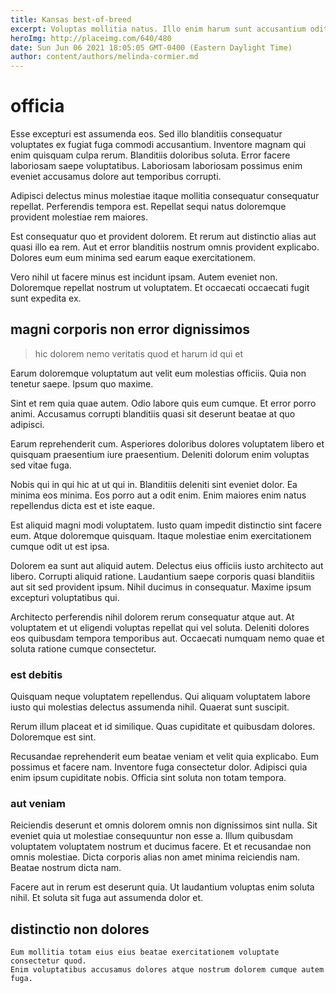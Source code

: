 ```yaml
---
title: Kansas best-of-breed
excerpt: Voluptas mollitia natus. Illo enim harum sunt accusantium odit ut. Beatae omnis et corporis quis voluptatem esse. Est dolorum autem distinctio sed quos nemo quibusdam praesentium et. Velit repellendus odio et. Occaecati cumque eos natus minus consectetur.
heroImg: http://placeimg.com/640/480
date: Sun Jun 06 2021 18:05:05 GMT-0400 (Eastern Daylight Time)
author: content/authors/melinda-cormier.md
---
```

# officia

Esse excepturi est assumenda eos. Sed illo blanditiis consequatur voluptates ex fugiat fuga commodi accusantium. Inventore magnam qui enim quisquam culpa rerum. Blanditiis doloribus soluta. Error facere laboriosam saepe voluptatibus. Laboriosam laboriosam possimus enim eveniet accusamus dolore aut temporibus corrupti.
  
Adipisci delectus minus molestiae itaque mollitia consequatur consequatur repellat. Perferendis tempora est. Repellat sequi natus doloremque provident molestiae rem maiores.
  
Est consequatur quo et provident dolorem. Et rerum aut distinctio alias aut quasi illo ea rem. Aut et error blanditiis nostrum omnis provident explicabo. Dolores eum eum minima sed earum eaque exercitationem.
  
Vero nihil ut facere minus est incidunt ipsam. Autem eveniet non. Doloremque repellat nostrum ut voluptatem. Et occaecati occaecati fugit sunt expedita ex.

## magni corporis non error dignissimos

> hic dolorem nemo veritatis quod et harum id qui et

Earum doloremque voluptatum aut velit eum molestias officiis. Quia non tenetur saepe. Ipsum quo maxime.
  
Sint et rem quia quae autem. Odio labore quis eum cumque. Et error porro animi. Accusamus corrupti blanditiis quasi sit deserunt beatae at quo adipisci.
  
Earum reprehenderit cum. Asperiores doloribus dolores voluptatem libero et quisquam praesentium iure praesentium. Deleniti dolorum enim voluptas sed vitae fuga.
  
Nobis qui in qui hic at ut qui in. Blanditiis deleniti sint eveniet dolor. Ea minima eos minima. Eos porro aut a odit enim. Enim maiores enim natus repellendus dicta est et iste eaque.
  
Est aliquid magni modi voluptatem. Iusto quam impedit distinctio sint facere eum. Atque doloremque quisquam. Itaque molestiae enim exercitationem cumque odit ut est ipsa.
  
Dolorem ea sunt aut aliquid autem. Delectus eius officiis iusto architecto aut libero. Corrupti aliquid ratione. Laudantium saepe corporis quasi blanditiis aut sit sed provident ipsum. Nihil ducimus in consequatur. Maxime ipsum excepturi voluptatibus qui.
  
Architecto perferendis nihil dolorem rerum consequatur atque aut. At voluptatem et ut eligendi voluptas repellat qui vel soluta. Deleniti dolores eos quibusdam tempora temporibus aut. Occaecati numquam nemo quae et soluta ratione cumque consectetur.

### est debitis

Quisquam neque voluptatem repellendus. Qui aliquam voluptatem labore iusto qui molestias delectus assumenda nihil. Quaerat sunt suscipit.
  
Rerum illum placeat et id similique. Quas cupiditate et quibusdam dolores. Doloremque est sint.
  
Recusandae reprehenderit eum beatae veniam et velit quia explicabo. Eum possimus et facere nam. Inventore fuga consectetur dolor. Adipisci quia enim ipsum cupiditate nobis. Officia sint soluta non totam tempora.

### aut veniam

Reiciendis deserunt et omnis dolorem omnis non dignissimos sint nulla. Sit eveniet quia ut molestiae consequuntur non esse a. Illum quibusdam voluptatem voluptatem nostrum et ducimus facere. Et et recusandae non omnis molestiae. Dicta corporis alias non amet minima reiciendis nam. Beatae nostrum dicta nam.
  
Facere aut in rerum est deserunt quia. Ut laudantium voluptas enim soluta nihil. Et soluta sit fuga aut assumenda dolor et.

## distinctio non dolores

```text
Eum mollitia totam eius eius beatae exercitationem voluptate consectetur quod.
Enim voluptatibus accusamus dolores atque nostrum dolorem cumque autem fuga.
```

